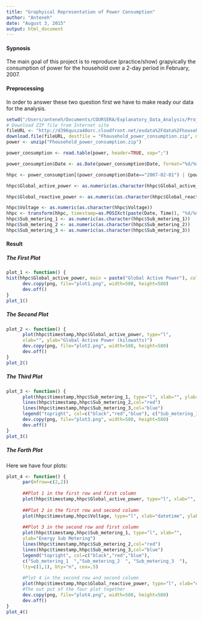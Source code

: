 ```yaml
---
title: "Graphyical Representation of Power Consumption"
author: "Anteneh"
date: "August 3, 2015"
output: html_document
---
```

<h4> Sypnosis</h4>
The main goal of this project is to reproduce (practice/show) grapyically the consumption of power for the household over a 2-day period in February, 2007.  
<h4> Preprocessing</h4>
In order to answer these two question first we have to make ready our data for the analysis.
```r
setwd("/Users/anteneh/Documents/COURSERA/Explanatory_Data_Analysis/Project_1")
# Download ZIP file from Internet site
fileURL <- "http://d396qusza40orc.cloudfront.net/exdata%2Fdata%2Fhousehold_power_consumption.zip"
download.file(fileURL, destfile = "Fhousehold_power_consumption.zip", method="curl")
power <- unzip("Fhousehold_power_consumption.zip")

power_consumption <- read.table(power, header=TRUE, sep=";")
```
```r
power_consumption$Date <- as.Date(power_consumption$Date, format="%d/%m/%Y")
```

```r
hhpc <- power_consumption[(power_consumption$Date=="2007-02-01") | (power_consumption$Date=="2007-02-02"),]
```

```r
hhpc$Global_active_power <- as.numeric(as.character(hhpc$Global_active_power))
```
```r
hhpc$Global_reactive_power <- as.numeric(as.character(hhpc$Global_reactive_power))
```
```r
hhpc$Voltage <- as.numeric(as.character(hhpc$Voltage))
hhpc <- transform(hhpc, timestamp=as.POSIXct(paste(Date, Time)), "%d/%m/%Y %H:%M:%S")
hhpc$Sub_metering_1 <- as.numeric(as.character(hhpc$Sub_metering_1))
hhpc$Sub_metering_2 <- as.numeric(as.character(hhpc$Sub_metering_2))
hhpc$Sub_metering_3 <- as.numeric(as.character(hhpc$Sub_metering_3))
```
<h4> Result</h4>
<h5> The First Plot</h5>

```r

plot_1 <- function() {
hist(hhpc$Global_active_power, main = paste("Global Active Power"), col="red", xlab="Global Active Power (kilowatts)")
      dev.copy(png, file="plot1.png", width=580, height=580)
      dev.off()
}
plot_1()

```

<h5> The Second Plot</h5>
```r
plot_2 <- function() {
      plot(hhpc$timestamp,hhpc$Global_active_power, type="l", 
      xlab="", ylab="Global Active Power (kilowatts)")
      dev.copy(png, file="plot2.png", width=580, height=580)
      dev.off()
}
plot_2()
```

<h5> The Third Plot</h5>
```r
plot_3 <- function() {
      plot(hhpc$timestamp,hhpc$Sub_metering_1, type="l", xlab="", ylab="Energy sub metering")
      lines(hhpc$timestamp,hhpc$Sub_metering_2,col="red")
      lines(hhpc$timestamp,hhpc$Sub_metering_3,col="blue")
      legend("topright", col=c("black","red","blue"), c("Sub_metering_1  ","Sub_metering_2  ", "Sub_metering_3  "),lty=c(1,1), lwd=c(1,1))
      dev.copy(png, file="plot3.png", width=580, height=580)
      dev.off()
}
plot_3()

```

<h5> The Forth Plot</h5>
Here we have four plots: 
```r
plot_4 <- function() {
      par(mfrow=c(2,2))
      
      ##Plot 1 in the first row and first column
      plot(hhpc$timestamp,hhpc$Global_active_power, type="l", xlab="", ylab="Global Active Power")
      
      ##Plot 2 in the first row and second column
      plot(hhpc$timestamp,hhpc$Voltage, type="l", xlab="datetime", ylab="Voltage")
      
      ##Plot 3 in the second row and first column
      plot(hhpc$timestamp,hhpc$Sub_metering_1, type="l", xlab="", 
      ylab="Energy Sub Metering")
      lines(hhpc$timestamp,hhpc$Sub_metering_2,col="red")
      lines(hhpc$timestamp,hhpc$Sub_metering_3,col="blue")
      legend("topright", col=c("black","red","blue"), 
      c("Sub_metering_1  ","Sub_metering_2  ", "Sub_metering_3  "),
      lty=c(1,1), bty="n", cex=.5) 
      
      #Plot 4 in the second row and second column
      plot(hhpc$timestamp,hhpc$Global_reactive_power, type="l", xlab="datetime", ylab="Global_reactive_power")
      #The out put of the four plot together
      dev.copy(png, file="plot4.png", width=580, height=580)
      dev.off()
}
plot_4()

```
